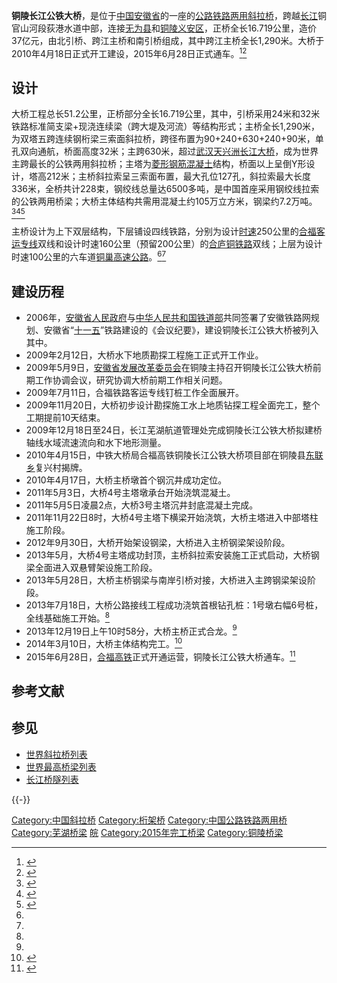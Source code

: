 {{Infobox bridge
|bridge_name=铜陵长江公铁大桥
|native_name=
|image=Tongling Yangtze Rail-Road Bridge.jpg
|caption=
|official_name=
|carries={{China Expwy Name|S30|P=Anhui}}<br />{{中国铁路名|合福高速铁路}}<br />{{中国铁路名|庐铜铁路}}
|crosses=[[长江|长江]]
|locale={{CHN}}[[安徽省|安徽省]][[无为县|无为县]]－[[铜陵|铜陵]][[义安区|义安区]]
|maint=
|id=
|designer=
|design=[[斜拉桥|斜拉桥]]
|mainspan={{convert|630|m|ft|0}}
|length={{convert|16719|m|ft|0}}
|width=
|clearance=
|below={{convert|32|m|ft|0}}
|height={{convert|212|m|ft|0}}
|traffic=
|begin=2010年4月18日
|complete=
|open=2015年6月28日
|closed=
|toll=
|builder=中铁大桥局集团有限公司
|map_cue=
|map_image=
|map_text=
|map_width=
|coordinates={{coord|31|4|58|N|117|58|26|E|region:CN_type:landmark|display=inline,title}}
|references=
|extra={{Location map | China Anhui | label= | label_size= | mark= | marksize=6 | lat_deg=31 | lat_min=4 | lat_sec=58 | lon_deg=117 | lon_min=58 | lon_sec=26 | position= | width= | float=center | caption=铜陵长江公铁大桥在安徽省的位置}}
}}

'''铜陵长江公铁大桥'''，是位于[[中国|中国]][[安徽省|安徽省]]的一座的[[公路铁路两用桥|公路铁路两用]][[斜拉桥|斜拉桥]]，跨越[[长江|长江]]铜官山河段荻港水道中部，连接[[无为县|无为县]]和[[铜陵|铜陵]][[义安区|义安区]]，正桥全长16.719公里，造价37亿元，由北引桥、跨江主桥和南引桥组成，其中跨江主桥全长1,290米。大桥于2010年4月18日正式开工建设，2015年6月28日正式通车。<ref name="ahnews">{{cite web |url=http://ah.anhuinews.com/system/2010/05/10/002904925.shtml |title=铜陵长江公铁两用大桥开建 |publisher=中安在线-安徽商报 |date=2010-05-10 |accessdate=2014-04-07 |author=赵秀娟 |archive-url=https://web.archive.org/web/20160304125002/http://ah.anhuinews.com/system/2010/05/10/002904925.shtml |archive-date=2016-03-04 |dead-url=yes }}</ref><ref name="tlpc">{{cite web|url=http://tlpc.tl.gov.cn/art/2013/12/20/art_925_116428.html|title=铜陵长江公铁大桥合龙|publisher=铜陵市发展和改革委员会|date=2013-12-20|accessdate=2014-04-07|author=陆克服|deadurl=yes|archiveurl=https://web.archive.org/web/20160305003045/http://tlpc.tl.gov.cn/art/2013/12/20/art_925_116428.html|archivedate=2016-03-05}}</ref>

== 设计 ==
大桥工程总长51.2公里，正桥部分全长16.719公里，其中，引桥采用24米和32米铁路标准简支梁+现浇连续梁（跨大堤及河流）等结构形式；主桥全长1,290米，为双塔五跨连续钢桁梁三索面斜拉桥，跨径布置为90+240+630+240+90米，单孔双向通航，桥面高度32米；主跨630米，超过[[武汉|武汉]][[天兴洲长江大桥|天兴洲长江大桥]]，成为世界主跨最长的公铁两用斜拉桥；主塔为[[菱形|菱形]][[钢筋混凝土|钢筋混凝土]]结构，桥面以上呈倒Y形设计，塔高212米；主桥斜拉索呈三索面布置，最大孔位127孔，斜拉索最大长度336米，全桥共计228束，钢绞线总量达6500多吨，是中国首座采用钢绞线拉索的公铁两用桥梁；大桥主体结构共需用混凝土约105万立方米，钢梁约7.2万吨。<ref name="ztmb">{{cite web |url=http://www.ztmbec4.com/shownews.asp?news_id=966 |title=合福铁路铜陵长江大桥南岸桩基率先竣工 |publisher=中铁大桥局集团第四工程有限公司 |date=2012-04-10 |accessdate=2014-04-07 |author=赵懿 }}{{dead link|date=2018年5月 |bot=InternetArchiveBot |fix-attempted=yes }}</ref><ref>{{cite web |url=http://www.cqn.com.cn/news/zgzlb/dier/860837.html |title=合福铁路铜陵长江大桥斜拉索工程顺利竣工 |publisher=中国质量新闻网 |date=2014-03-13 |accessdate=2014-04-07 |author=晓孟 |archive-date=2014-04-08 |archive-url=https://web.archive.org/web/20140408230750/http://www.cqn.com.cn/news/zgzlb/dier/860837.html |dead-url=no }}</ref><ref name="zhulong">{{cite web |url = http://aq.zhulong.com/info_wiki/read703192.html |title = 铜陵长江公铁大桥 |publisher = 筑龙施工安全网 |date = 2013-11-26 |accessdate = 2014-04-07 |author =  |archive-url = https://web.archive.org/web/20140408230735/http://aq.zhulong.com/info_wiki/read703192.html |archive-date = 2014-04-08 |dead-url = yes }}</ref>

主桥设计为上下双层结构，下层铺设四线铁路，分别为设计[[时速|时速]]250公里的[[合福客运专线|合福客运专线]]双线和设计时速160公里（预留200公里）的[[合庐铜铁路|合庐铜铁路]]双线；上层为设计时速100公里的六车道[[铜巢高速公路|铜巢高速公路]]。<ref name="ahnews"/><ref name="ztmb"/>

== 建设历程 ==
* 2006年，[[安徽省人民政府|安徽省人民政府]]与[[中华人民共和国铁道部|中华人民共和国铁道部]]共同签署了安徽铁路网规划、安徽省“[[十一五|十一五]]”铁路建设的《会议纪要》，建设铜陵长江公铁大桥被列入其中。
* 2009年2月12日，大桥水下地质勘探工程施工正式开工作业。
* 2009年5月9日，[[安徽省发展改革委员会|安徽省发展改革委员会]]在铜陵主持召开铜陵长江公铁大桥前期工作协调会议，研究协调大桥前期工作相关问题。
* 2009年7月11日，合福铁路客运专线钉桩工作全面展开。
* 2009年11月20日，大桥初步设计勘探施工水上地质钻探工程全面完工，整个工期提前10天结束。
* 2009年12月18日至24日，长江芜湖航道管理处完成铜陵长江公铁大桥拟建桥轴线水域流速流向和水下地形测量。
* 2010年4月15日，中铁大桥局合福高铁铜陵长江公铁大桥项目部在铜陵县[[东联乡|东联乡]]复兴村揭牌。
* 2010年4月17日，大桥主桥墩首个钢沉井成功定位。
* 2011年5月3日，大桥4号主塔墩承台开始浇筑混凝土。
* 2011年5月5日凌晨2点，大桥3号主塔沉井封底混凝土完成。
* 2011年11月22日8时，大桥4号主塔下横梁开始浇筑，大桥主塔进入中部塔柱施工阶段。
* 2012年9月30日，大桥开始架设钢梁，大桥进入主桥钢梁架设阶段。
* 2013年5月，大桥4号主塔成功封顶，主桥斜拉索安装施工正式启动，大桥钢梁全面进入双悬臂架设施工阶段。
* 2013年5月28日，大桥主桥钢梁与南岸引桥对接，大桥进入主跨钢梁架设阶段。
* 2013年7月18日，大桥公路接线工程成功浇筑首根钻孔桩：1号墩右幅6号桩，全线基础施工开始。<ref name="zhulong" />
* 2013年12月19日上午10时58分，大桥主桥正式合龙。<ref name="tlpc" />
* 2014年3月10日，大桥主体结构完工。<ref>{{cite web|url=http://www.tlnews.cn/xwzx/tlxw/2014-03/11/content_256108.htm|title=铜陵长江公铁大桥主体结构完工|publisher=铜陵新闻网|date=2014-03-11|accessdate=2014-04-07|author=过仕宁|deadurl=yes|archiveurl=https://web.archive.org/web/20140408230223/http://www.tlnews.cn/xwzx/tlxw/2014-03/11/content_256108.htm|archivedate=2014-04-08}}</ref>
* 2015年6月28日，[[合福高铁|合福高铁]]正式开通运营，铜陵长江公铁大桥通车。<ref >{{cite web |url=http://news.163.com/15/0627/23/AT5D1VER00014JB6.html |language= |title=合肥至福州高铁今日开通 被赞中国“最美高铁” |publisher=中国新闻网(北京) |date=2015-06-28 |accessdate= |archive-url=https://web.archive.org/web/20181004140655/http://news.163.com/15/0627/23/AT5D1VER00014JB6.html |archive-date=2018-10-04 |dead-url=yes }}</ref>

== 参考文献 ==
{{Reflist}}

== 参见 ==
{{Commonscat|Tongling Yangtze Road-Rail Bridge}}
* [[世界斜拉桥列表|世界斜拉桥列表]]
* [[世界最高桥梁列表|世界最高桥梁列表]]
* [[长江桥隧列表|长江桥隧列表]]

{{-}}
{{Crossings navbox
|structure = [[长江桥隧列表|桥梁与隧道]]
|place = [[长江|长江]]
|bridge = 铜陵长江公铁大桥
|bridge signs = {{China Expwy Name|S30|P=Anhui}}<br />{{中国铁路名|合福高速铁路}} · [[庐铜铁路|庐铜铁路]]
|upstream = [[铜陵开发区过江通道|铜陵开发区过江通道]]
|upstream signs = [[铜商高速铜陵支线|铜商高速铜陵支线]]
|downstream = [[芜湖长江二桥|芜湖长江二桥]]
|downstream signs = {{China Expwy Name|S11|P=Anhui}}
}}

{{DEFAULTSORT:T}}
[[Category:中国斜拉桥|Category:中国斜拉桥]]
[[Category:桁架桥|Category:桁架桥]]
[[Category:中国公路铁路两用桥|Category:中国公路铁路两用桥]]
[[Category:芜湖桥梁|Category:芜湖桥梁]]
[[Category:长江大桥|皖]]
[[Category:2015年完工桥梁|Category:2015年完工桥梁]]
[[Category:铜陵桥梁|Category:铜陵桥梁]]